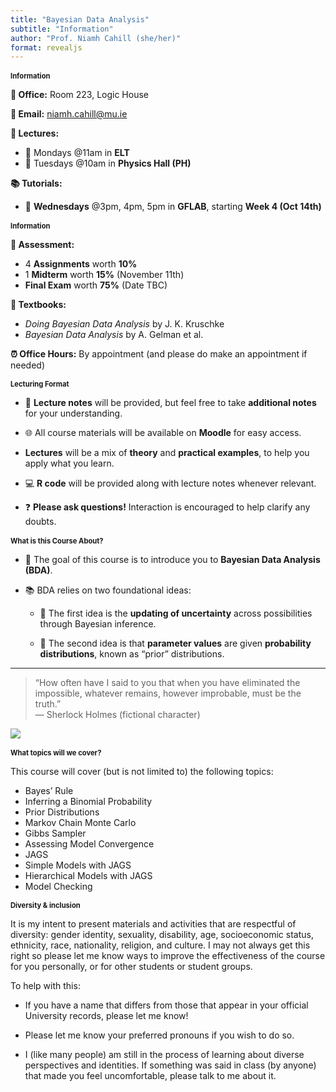 ```yaml
---
title: "Bayesian Data Analysis"
subtitle: "Information"
author: "Prof. Niamh Cahill (she/her)"
format: revealjs
---
```


## Information {style="font-size: 80%;"}

**🏢 Office:** Room 223, Logic House

**📧 Email:** [niamh.cahill\@mu.ie](mailto:niamh.cahill@mu.ie){.email}

**📅 Lectures:**

-   📍 Mondays @11am in **ELT**\
-   📍 Tuesdays @10am in **Physics Hall (PH)**

**📚 Tutorials:**

-   📍 **Wednesdays** @3pm, 4pm, 5pm in **GFLAB**, starting **Week 4 (Oct 14th)**

## Information {style="font-size: 80%;"}

**📝 Assessment:**

-   4 **Assignments** worth **10%**
-   1 **Midterm** worth **15%** (November 11th)
-   **Final Exam** worth **75%** (Date TBC)

**📖 Textbooks:**

-   *Doing Bayesian Data Analysis* by J. K. Kruschke\
-   *Bayesian Data Analysis* by A. Gelman et al.

**⏰ Office Hours:** By appointment (and please do make an appointment if needed)

## Lecturing Format {style="font-size: 80%;"}

-   📝 **Lecture notes** will be provided, but feel free to take **additional notes** for your understanding.

-   🌐 All course materials will be available on **Moodle** for easy access.

-   **Lectures** will be a mix of **theory** and **practical examples**, to help you apply what you learn.

-   💻 **R code** will be provided along with lecture notes whenever relevant.

-   ❓ **Please ask questions!** Interaction is encouraged to help clarify any doubts.

## What is this Course About? {style="font-size: 80%;"}

-   🎯 The goal of this course is to introduce you to **Bayesian Data Analysis (BDA)**.

-   📚 BDA relies on two foundational ideas:

    -   🔄 The first idea is the **updating of uncertainty** across possibilities through Bayesian inference.

    -   🎲 The second idea is that **parameter values** are given **probability distributions**, known as "prior" distributions.

------------------------------------------------------------------------

> "How often have I said to you that when you have eliminated the impossible, whatever remains, however improbable, must be the truth."\
> — Sherlock Holmes (fictional character)

![](images/07SHERLOCK-superJumbo.jpg)

## What topics will we cover? {style="font-size: 80%;"}

This course will cover (but is not limited to) the following topics:

-   Bayes' Rule
-   Inferring a Binomial Probability
-   Prior Distributions
-   Markov Chain Monte Carlo
-   Gibbs Sampler
-   Assessing Model Convergence
-   JAGS
-   Simple Models with JAGS
-   Hierarchical Models with JAGS
-   Model Checking

## Diversity & inclusion {style="font-size: 80%;"}

It is my intent to present materials and activities that are respectful of diversity: gender identity, sexuality, disability, age, socioeconomic status, ethnicity, race, nationality, religion, and culture. I may not always get this right so please let me know ways to improve the effectiveness of the course for you personally, or for other students or student groups.

To help with this:

-   If you have a name that differs from those that appear in your official University records, please let me know!

-   Please let me know your preferred pronouns if you wish to do so.

-   I (like many people) am still in the process of learning about diverse perspectives and identities. If something was said in class (by anyone) that made you feel uncomfortable, please talk to me about it.
